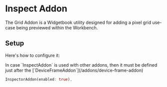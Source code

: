 # Inspect Addon

The Grid Addon is a Widgetbook utility designed for adding a pixel grid
use-case being previewed within the Workbench.

## Setup

Here's how to configure it:

<Warning>
  In case `InspectAddon` is used with other addons, then it must be defined just after
  the [`DeviceFrameAddon`](/addons/device-frame-addon)
</Warning>

```dart
InspectorAddon(enabled: true),
```
